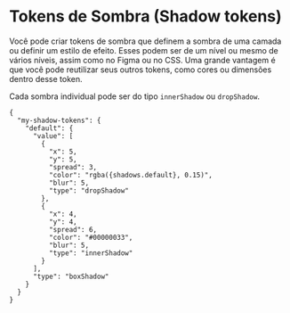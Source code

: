 # Tokens de Sombra (Shadow tokens)

Você pode criar tokens de sombra que definem a sombra de uma camada ou definir um estilo de efeito. Esses podem ser de um nível ou mesmo de vários níveis, assim como no Figma ou no CSS. Uma grande vantagem é que você pode reutilizar seus outros tokens, como cores ou dimensões dentro desse token.

Cada sombra individual pode ser do tipo `innerShadow` ou `dropShadow`.

```
{
  "my-shadow-tokens": {
    "default": {
      "value": [
        {
          "x": 5,
          "y": 5,
          "spread": 3,
          "color": "rgba({shadows.default}, 0.15)",
          "blur": 5,
          "type": "dropShadow"
        },
        {
          "x": 4,
          "y": 4,
          "spread": 6,
          "color": "#00000033",
          "blur": 5,
          "type": "innerShadow"
        }
      ],
      "type": "boxShadow"
    }
  }
}
```